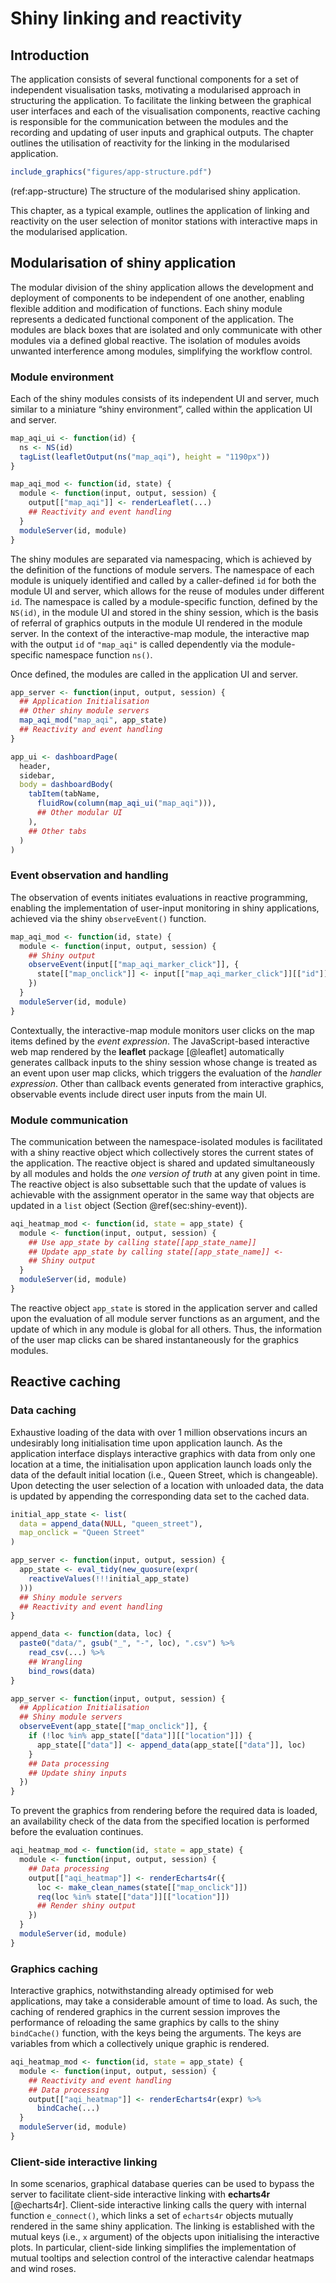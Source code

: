 # Shiny linking and reactivity {#ch:linking}

## Introduction

The application consists of several functional components for a set of independent visualisation tasks, motivating a modularised approach in structuring the application. To facilitate the linking between the graphical user interfaces and each of the visualisation components, reactive caching is responsible for the communication between the modules and the recording and updating of user inputs and graphical outputs. The chapter outlines the utilisation of reactivity for the linking in the modularised application.

```r
include_graphics("figures/app-structure.pdf")
```

(ref:app-structure) The structure of the modularised shiny application.

This chapter, as a typical example, outlines the application of linking and reactivity on the user selection of monitor stations with interactive maps in the modularised application.

## Modularisation of shiny application

The modular division of the shiny application allows the development and deployment of components to be independent of one another, enabling flexible addition and modification of functions. Each shiny module represents a dedicated functional component of the application. The modules are black boxes that are isolated and only communicate with other modules via a defined global reactive. The isolation of modules avoids unwanted interference among modules, simplifying the workflow control.

### Module environment

Each of the shiny modules consists of its independent UI and server, much similar to a miniature "shiny environment", called within the application UI and server.

```r
map_aqi_ui <- function(id) {
  ns <- NS(id)
  tagList(leafletOutput(ns("map_aqi"), height = "1190px"))
}

map_aqi_mod <- function(id, state) {
  module <- function(input, output, session) {
    output[["map_aqi"]] <- renderLeaflet(...)
    ## Reactivity and event handling
  }
  moduleServer(id, module)
}
```

The shiny modules are separated via namespacing, which is achieved by the definition of the functions of module servers. The namespace of each module is uniquely identified and called by a caller-defined `id` for both the module UI and server, which allows for the reuse of modules under different `id`. The namespace is called by a module-specific function, defined by the `NS(id)`, in the module UI and stored in the shiny session, which is the basis of referral of graphics outputs in the module UI rendered in the module server. In the context of the interactive-map module, the interactive map with the output `id` of `"map_aqi"` is called dependently via the module-specific namespace function `ns()`.

Once defined, the modules are called in the application UI and server.

```r
app_server <- function(input, output, session) {
  ## Application Initialisation
  ## Other shiny module servers
  map_aqi_mod("map_aqi", app_state)
  ## Reactivity and event handling
}

app_ui <- dashboardPage(
  header,
  sidebar,
  body = dashboardBody(
    tabItem(tabName,
      fluidRow(column(map_aqi_ui("map_aqi"))),
      ## Other modular UI
    ),
    ## Other tabs
  )
)
```

### Event observation and handling {#sec:shiny-event}

The observation of events initiates evaluations in reactive programming, enabling the implementation of user-input monitoring in shiny applications, achieved via the shiny `observeEvent()` function.

```r
map_aqi_mod <- function(id, state) {
  module <- function(input, output, session) {
    ## Shiny output
    observeEvent(input[["map_aqi_marker_click"]], {
      state[["map_onclick"]] <- input[["map_aqi_marker_click"]][["id"]]
    })
  }
  moduleServer(id, module)
}
```

Contextually, the interactive-map module monitors user clicks on the map items defined by the *event expression*. The JavaScript-based interactive web map rendered by the **leaflet** package [@leaflet] automatically generates callback inputs to the shiny session whose change is treated as an event upon user map clicks, which triggers the evaluation of the *handler expression*. Other than callback events generated from interactive graphics, observable events include direct user inputs from the main UI.

### Module communication

The communication between the namespace-isolated modules is facilitated with a shiny reactive object which collectively stores the current states of the application. The reactive object is shared and updated simultaneously by all modules and holds the *one version of truth* at any given point in time. The reactive object is also subsettable such that the update of values is achievable with the assignment operator in the same way that objects are updated in a `list` object (Section \@ref(sec:shiny-event)).

```r
aqi_heatmap_mod <- function(id, state = app_state) {
  module <- function(input, output, session) {
    ## Use app_state by calling state[[app_state_name]]
    ## Update app_state by calling state[[app_state_name]] <-
    ## Shiny output
  }
  moduleServer(id, module)
}
```

The reactive object `app_state` is stored in the application server and called upon the evaluation of all module server functions as an argument, and the update of which in any module is global for all others. Thus, the information of the user map clicks can be shared instantaneously for the graphics modules.

## Reactive caching

### Data caching

Exhaustive loading of the data with over 1 million observations incurs an undesirably long initialisation time upon application launch. As the application interface displays interactive graphics with data from only one location at a time, the initialisation upon application launch loads only the data of the default initial location (i.e., Queen Street, which is changeable). Upon detecting the user selection of a location with unloaded data, the data is updated by appending the corresponding data set to the cached data.

```r
initial_app_state <- list(
  data = append_data(NULL, "queen_street"),
  map_onclick = "Queen Street"
)

app_server <- function(input, output, session) {
  app_state <- eval_tidy(new_quosure(expr(
    reactiveValues(!!!initial_app_state)
  )))
  ## Shiny module servers
  ## Reactivity and event handling
}

append_data <- function(data, loc) {
  paste0("data/", gsub("_", "-", loc), ".csv") %>%
    read_csv(...) %>%
    ## Wrangling
    bind_rows(data)
}

app_server <- function(input, output, session) {
  ## Application Initialisation
  ## Shiny module servers
  observeEvent(app_state[["map_onclick"]], {
    if (!loc %in% app_state[["data"]][["location"]]) {
      app_state[["data"]] <- append_data(app_state[["data"]], loc)
    }
    ## Data processing
    ## Update shiny inputs
  })
}
```
To prevent the graphics from rendering before the required data is loaded, an availability check of the data from the specified location is performed before the evaluation continues.

```r
aqi_heatmap_mod <- function(id, state = app_state) {
  module <- function(input, output, session) {
    ## Data processing
    output[["aqi_heatmap"]] <- renderEcharts4r({
      loc <- make_clean_names(state[["map_onclick"]])
      req(loc %in% state[["data"]][["location"]])
      ## Render shiny output
    })
  }
  moduleServer(id, module)
}
```

### Graphics caching

Interactive graphics, notwithstanding already optimised for web applications, may take a considerable amount of time to load. As such, the caching of rendered graphics in the current session improves the performance of reloading the same graphics by calls to the shiny `bindCache()` function, with the keys being the arguments. The keys are variables from which a collectively unique graphic is rendered.

```r
aqi_heatmap_mod <- function(id, state = app_state) {
  module <- function(input, output, session) {
    ## Reactivity and event handling
    ## Data processing
    output[["aqi_heatmap"]] <- renderEcharts4r(expr) %>%
      bindCache(...)
  }
  moduleServer(id, module)
}
```

### Client-side interactive linking

In some scenarios, graphical database queries can be used to bypass the server to facilitate client-side interactive linking with **echarts4r** [@echarts4r]. Client-side interactive linking calls the query with internal function `e_connect()`, which links a set of `echarts4r` objects mutually rendered in the same shiny application. The linking is established with the mutual keys (i.e., `x` argument) of the objects upon initialising the interactive plots. In particular, client-side linking simplifies the implementation of mutual tooltips and selection control of the interactive calendar heatmaps and wind roses.
